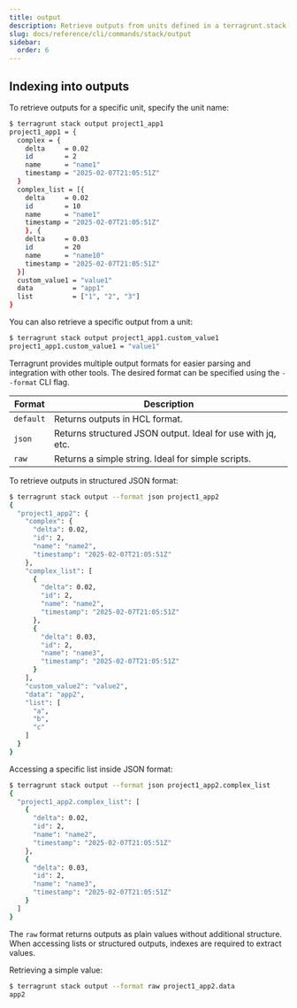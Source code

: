 ```yaml
---
title: output
description: Retrieve outputs from units defined in a terragrunt.stack.hcl file as an aggregated output.
slug: docs/reference/cli/commands/stack/output
sidebar:
  order: 6
---
```



<Command name="stack-output">

## Indexing into outputs

To retrieve outputs for a specific unit, specify the unit name:

```bash
$ terragrunt stack output project1_app1
project1_app1 = {
  complex = {
    delta     = 0.02
    id        = 2
    name      = "name1"
    timestamp = "2025-02-07T21:05:51Z"
  }
  complex_list = [{
    delta     = 0.02
    id        = 10
    name      = "name1"
    timestamp = "2025-02-07T21:05:51Z"
    }, {
    delta     = 0.03
    id        = 20
    name      = "name10"
    timestamp = "2025-02-07T21:05:51Z"
  }]
  custom_value1 = "value1"
  data          = "app1"
  list          = ["1", "2", "3"]
}
```

You can also retrieve a specific output from a unit:

```bash
$ terragrunt stack output project1_app1.custom_value1
project1_app1.custom_value1 = "value1"
```

Terragrunt provides multiple output formats for easier parsing and integration with other tools. The desired format can be specified using the `--format` CLI flag.

<ResponsiveTable>

| Format    | Description                                                 |
|-----------|-------------------------------------------------------------|
| `default` | Returns outputs in HCL format.                              |
| `json`    | Returns structured JSON output. Ideal for use with jq, etc. |
| `raw`     | Returns a simple string. Ideal for simple scripts.          |

</ResponsiveTable>

To retrieve outputs in structured JSON format:

```bash
$ terragrunt stack output --format json project1_app2
{
  "project1_app2": {
    "complex": {
      "delta": 0.02,
      "id": 2,
      "name": "name2",
      "timestamp": "2025-02-07T21:05:51Z"
    },
    "complex_list": [
      {
        "delta": 0.02,
        "id": 2,
        "name": "name2",
        "timestamp": "2025-02-07T21:05:51Z"
      },
      {
        "delta": 0.03,
        "id": 2,
        "name": "name3",
        "timestamp": "2025-02-07T21:05:51Z"
      }
    ],
    "custom_value2": "value2",
    "data": "app2",
    "list": [
      "a",
      "b",
      "c"
    ]
  }
}
```

Accessing a specific list inside JSON format:

```bash
$ terragrunt stack output --format json project1_app2.complex_list
{
  "project1_app2.complex_list": [
    {
      "delta": 0.02,
      "id": 2,
      "name": "name2",
      "timestamp": "2025-02-07T21:05:51Z"
    },
    {
      "delta": 0.03,
      "id": 2,
      "name": "name3",
      "timestamp": "2025-02-07T21:05:51Z"
    }
  ]
}
```

The `raw` format returns outputs as plain values without additional structure. When accessing lists or structured outputs, indexes are required to extract values.

Retrieving a simple value:

```bash
$ terragrunt stack output --format raw project1_app2.data
app2
```

</Command>
